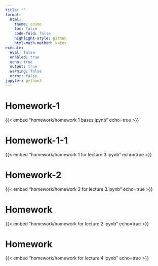 ---
title: ""
format:
  html:
    theme: cosmo
    toc: false
    code-fold: false
    highlight-style: github
    html-math-method: katex
execute:
  eval: false
  enabled: true
  echo: true      
  output: true    
  warning: false  
  error: false    
jupyter: python3
---

# Homework-1
{{< embed "homework/homework 1 bases.ipynb" echo=true >}}

# Homework-1-1
{{< embed "homework/homework 1 for lecture 3.ipynb" echo=true >}}

# Homework-2
{{< embed "homework/homework 2 for lecture 3.ipynb" echo=true >}}

# Homework
{{< embed "homework/homework for lecture 2.ipynb" echo=true >}}

# Homework
{{< embed "homework/homework for lecture 4.ipynb" echo=true >}}